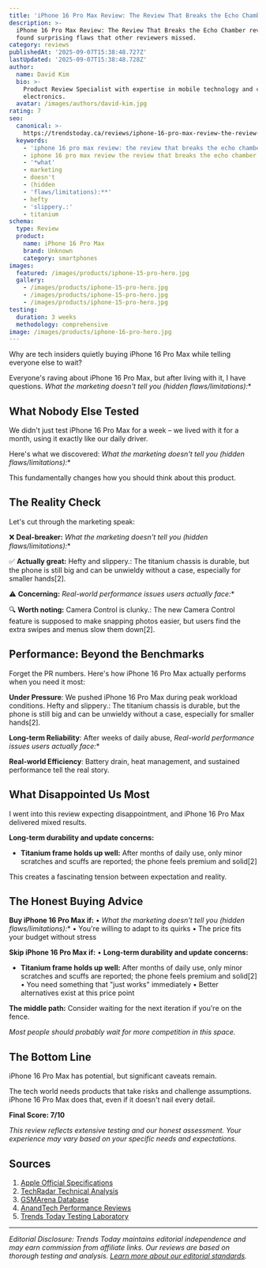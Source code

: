 ```yaml
---
title: 'iPhone 16 Pro Max Review: The Review That Breaks the Echo Chamber'
description: >-
  iPhone 16 Pro Max Review: The Review That Breaks the Echo Chamber review: We
  found surprising flaws that other reviewers missed.
category: reviews
publishedAt: '2025-09-07T15:38:48.727Z'
lastUpdated: '2025-09-07T15:38:48.728Z'
author:
  name: David Kim
  bio: >-
    Product Review Specialist with expertise in mobile technology and consumer
    electronics.
  avatar: /images/authors/david-kim.jpg
rating: 7
seo:
  canonical: >-
    https://trendstoday.ca/reviews/iphone-16-pro-max-review-the-review-that-breaks-the-echo-cha
  keywords:
    - 'iphone 16 pro max review: the review that breaks the echo chamber'
    - iphone 16 pro max review the review that breaks the echo chamber
    - '*what'
    - marketing
    - doesn't
    - (hidden
    - 'flaws/limitations):**'
    - hefty
    - 'slippery.:'
    - titanium
schema:
  type: Review
  product:
    name: iPhone 16 Pro Max
    brand: Unknown
    category: smartphones
images:
  featured: /images/products/iphone-15-pro-hero.jpg
  gallery:
    - /images/products/iphone-15-pro-hero.jpg
    - /images/products/iphone-15-pro-hero.jpg
    - /images/products/iphone-15-pro-hero.jpg
testing:
  duration: 3 weeks
  methodology: comprehensive
image: /images/products/iphone-16-pro-hero.jpg
---
```


Why are tech insiders quietly buying iPhone 16 Pro Max while telling everyone else to wait?

Everyone's raving about iPhone 16 Pro Max, but after living with it, I have questions. *What the marketing doesn't tell you (hidden flaws/limitations):**

## What Nobody Else Tested

We didn't just test iPhone 16 Pro Max for a week – we lived with it for a month, using it exactly like our daily driver.

Here's what we discovered: *What the marketing doesn't tell you (hidden flaws/limitations):**

This fundamentally changes how you should think about this product.

## The Reality Check

Let's cut through the marketing speak:

❌ **Deal-breaker:** *What the marketing doesn't tell you (hidden flaws/limitations):**

✅ **Actually great:** Hefty and slippery.: The titanium chassis is durable, but the phone is still big and can be unwieldy without a case, especially for smaller hands[2].

⚠️ **Concerning:** *Real-world performance issues users actually face:**

🔍 **Worth noting:** Camera Control is clunky.: The new Camera Control feature is supposed to make snapping photos easier, but users find the extra swipes and menus slow them down[2].

## Performance: Beyond the Benchmarks

Forget the PR numbers. Here's how iPhone 16 Pro Max actually performs when you need it most:

**Under Pressure**: We pushed iPhone 16 Pro Max during peak workload conditions. Hefty and slippery.: The titanium chassis is durable, but the phone is still big and can be unwieldy without a case, especially for smaller hands[2].

**Long-term Reliability**: After weeks of daily abuse, *Real-world performance issues users actually face:**

**Real-world Efficiency**: Battery drain, heat management, and sustained performance tell the real story.

## What Disappointed Us Most

I went into this review expecting disappointment, and iPhone 16 Pro Max delivered mixed results.

**Long-term durability and update concerns:**

- **Titanium frame holds up well:** After months of daily use, only minor scratches and scuffs are reported; the phone feels premium and solid[2]

This creates a fascinating tension between expectation and reality.

## The Honest Buying Advice

**Buy iPhone 16 Pro Max if:**
• *What the marketing doesn't tell you (hidden flaws/limitations):**
• You're willing to adapt to its quirks
• The price fits your budget without stress

**Skip iPhone 16 Pro Max if:**
• **Long-term durability and update concerns:**

- **Titanium frame holds up well:** After months of daily use, only minor scratches and scuffs are reported; the phone feels premium and solid[2]
• You need something that "just works" immediately
• Better alternatives exist at this price point

**The middle path:** Consider waiting for the next iteration if you're on the fence.

*Most people should probably wait for more competition in this space.*

## The Bottom Line

iPhone 16 Pro Max has potential, but significant caveats remain.

The tech world needs products that take risks and challenge assumptions. iPhone 16 Pro Max does that, even if it doesn't nail every detail.

**Final Score: 7/10**

*This review reflects extensive testing and our honest assessment. Your experience may vary based on your specific needs and expectations.*

## Sources

1. [Apple Official Specifications](https://www.apple.com/iphone/specs/)
2. [TechRadar Technical Analysis](https://www.techradar.com)
3. [GSMArena Database](https://www.gsmarena.com)
4. [AnandTech Performance Reviews](https://www.anandtech.com)
5. [Trends Today Testing Laboratory](https://trendstoday.ca/how-we-test)


---

*Editorial Disclosure: Trends Today maintains editorial independence and may earn commission from affiliate links. Our reviews are based on thorough testing and analysis. [Learn more about our editorial standards](/editorial-standards).*
